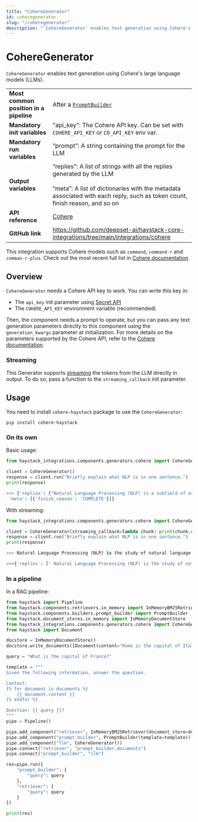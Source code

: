 ```yaml
---
title: "CohereGenerator"
id: coheregenerator
slug: "/coheregenerator"
description: "`CohereGenerator` enables text generation using Cohere's large language models (LLMs)."
---
```


# CohereGenerator

`CohereGenerator` enables text generation using Cohere's large language models (LLMs).

|  |  |
| --- | --- |
| **Most common position in a pipeline** | After a [`PromptBuilder`](../../../docs/pipeline-components/builders/promptbuilder.mdx) |
| **Mandatory init variables** | "api_key": The Cohere API key. Can be set with `COHERE_API_KEY` or `CO_API_KEY` env var. |
| **Mandatory run variables** | “prompt”: A string containing the prompt for the LLM |
| **Output variables** | “replies”: A list of strings with all the replies generated by the LLM  <br /> <br />”meta”: A list of dictionaries with the metadata associated with each reply, such as token count, finish reason, and so on |
| **API reference** | [Cohere](/reference/integrations-cohere) |
| **GitHub link** | https://github.com/deepset-ai/haystack-core-integrations/tree/main/integrations/cohere |

 This integration supports Cohere models such as `command`, `command-r` and `comman-r-plus`. Check out the most recent full list in [Cohere documentation](https://docs.cohere.com/reference/chat).

## Overview

`CohereGenerator` needs a Cohere API key to work. You can write this key in:

- The `api_key` init parameter using [Secret API](../../concepts/secret-management.mdx)
- The `COHERE_API_KEY` environment variable (recommended)

Then, the component needs a prompt to operate, but you can pass any text generation parameters directly to this component using the `generation_kwargs` parameter at initialization. For more details on the parameters supported by the Cohere API, refer to the [Cohere documentation](https://docs.cohere.com/reference/chat).

### Streaming

This Generator supports [streaming](guides-to-generators/choosing-the-right-generator.mdx#streaming-support) the tokens from the LLM directly in output. To do so, pass a function to the `streaming_callback` init parameter.

## Usage

You need to install `cohere-haystack` package to use the  `CohereGenerator`:

```shell
pip install cohere-haystack
```

### On its own

Basic usage:

```python
from haystack_integrations.components.generators.cohere import CohereGenerator

client = CohereGenerator()
response = client.run("Briefly explain what NLP is in one sentence.")
print(response)

>>> {'replies': ["Natural Language Processing (NLP) is a subfield of artificial intelligence and computational linguistics that focuses on the interaction between computers and human languages..."],
 'meta': [{'finish_reason': 'COMPLETE'}]}
```

With streaming:

```python
from haystack_integrations.components.generators.cohere import CohereGenerator

client = CohereGenerator(streaming_callback=lambda chunk: print(chunk.content, end="", flush=True))
response = client.run("Briefly explain what NLP is in one sentence.")
print(response)

>>> Natural Language Processing (NLP) is the study of natural language and how it can be used to solve problems through computational methods, enabling machines to understand, interpret, and generate human language. 

>>>{'replies': [' Natural Language Processing (NLP) is the study of natural language and how it can be used to solve problems through computational methods, enabling machines to understand, interpret, and generate human language.'], 'meta': [{'index': 0, 'finish_reason': 'COMPLETE'}]}

```

### In a pipeline

In a RAG pipeline:

```python
from haystack import Pipeline
from haystack.components.retrievers.in_memory import InMemoryBM25Retriever
from haystack.components.builders.prompt_builder import PromptBuilder
from haystack.document_stores.in_memory import InMemoryDocumentStore
from haystack_integrations.components.generators.cohere import CohereGenerator
from haystack import Document

docstore = InMemoryDocumentStore()
docstore.write_documents([Document(content="Rome is the capital of Italy"), Document(content="Paris is the capital of France")])

query = "What is the capital of France?"

template = """
Given the following information, answer the question.

Context: 
{% for document in documents %}
    {{ document.content }}
{% endfor %}

Question: {{ query }}?
"""
pipe = Pipeline()

pipe.add_component("retriever", InMemoryBM25Retriever(document_store=docstore))
pipe.add_component("prompt_builder", PromptBuilder(template=template))
pipe.add_component("llm", CohereGenerator())
pipe.connect("retriever", "prompt_builder.documents")
pipe.connect("prompt_builder", "llm")

res=pipe.run({
    "prompt_builder": {
        "query": query
    },
    "retriever": {
        "query": query
    }
})

print(res)
```